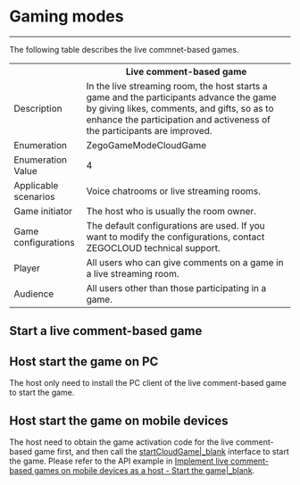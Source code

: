 # Gaming modes

- - -

The following table describes the live commnet-based games.

<table>
  
<tbody><tr>
<th></th>
<th>Live comment-based game</th>
</tr>
<tr>
<td>Description</td>
<td>In the live streaming room, the host starts a game and the participants advance the game by giving likes, comments, and gifts, so as to enhance the  participation and activeness of the participants are improved.</td>
</tr>
<tr>
<td>Enumeration</td>
<td>ZegoGameModeCloudGame</td>
</tr>
<tr>
<td>Enumeration Value</td>
<td>4</td>
</tr>
<tr>
<td>Applicable scenarios</td>
<td>Voice chatrooms or live streaming rooms.</td>
</tr>
<tr>
<td>Game initiator</td>
<td>The host who is usually the room owner.</td>
</tr>
<tr>
<td>Game configurations</td>
<td>The default configurations are used. If you want to modify the configurations, contact ZEGOCLOUD technical support.</td>
</tr>
<tr>
<td>Player</td>
<td>All users who can give comments on a game in a live streaming room.</td>
</tr>
<tr>
<td>Audience</td>
<td>All users other than those participating in a game.</td>
</tr>
</tbody></table>

## Start a live comment-based game

## Host start the game on PC

The host only need to install the PC client of the live comment-based game to start the game.

## Host start the game on mobile devices

The host need to obtain the game activation code for the live comment-based game first, and then call the [startCloudGame\|_blank](https://doc-en.zego.im/article/api?doc=ZegoMiniGameEngine_API~objective-c_ios~class~ZegoCloudGameEngine#start-cloud-game-game-id-room-id-game-config-callback) interface to start the game. Please refer to the API example in [Implement live comment-based games on mobile devices as a host - Start the game\|_blank](!ZegoMiniGameEngine-Live_streaming_games_on_mobile#3_3).
